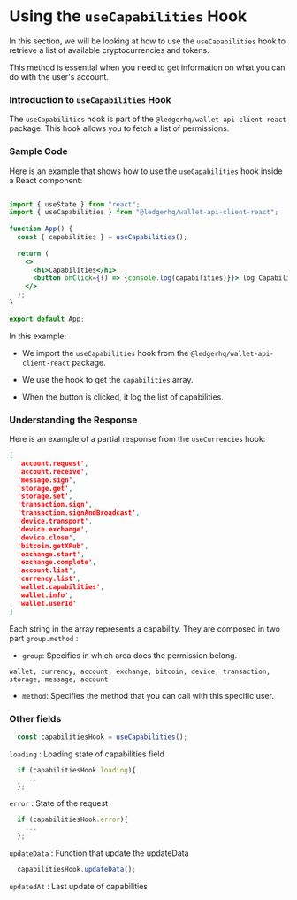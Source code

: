 # Using the `useCapabilities` Hook

In this section, we will be looking at how to use the `useCapabilities` hook to retrieve a list of available cryptocurrencies and tokens.

This method is essential when you need to get information on what you can do with the user's account.

### Introduction to `useCapabilities` Hook

The `useCapabilities` hook is part of the `@ledgerhq/wallet-api-client-react` package. This hook allows you to fetch a list of permissions.

### Sample Code

Here is an example that shows how to use the `useCapabilities` hook inside a React component:

```jsx

import { useState } from "react";
import { useCapabilities } from "@ledgerhq/wallet-api-client-react";
 
function App() {
  const { capabilities } = useCapabilities();
 
  return (
    <>
      <h1>Capabilities</h1>
      <button onClick={() => {console.log(capabilities)}}> log Capabilities </button>
    </>
  );
}

export default App;
```

In this example:

- We import the `useCapabilities` hook from the `@ledgerhq/wallet-api-client-react` package.

- We use the hook to get the `capabilities` array.

- When the button is clicked, it log the list of capabilities.

### Understanding the Response

Here is an example of a partial response from the `useCurrencies` hook:

```json
[
  'account.request', 
  'account.receive', 
  'message.sign', 
  'storage.get', 
  'storage.set', 
  'transaction.sign', 
  'transaction.signAndBroadcast', 
  'device.transport', 
  'device.exchange', 
  'device.close', 
  'bitcoin.getXPub', 
  'exchange.start', 
  'exchange.complete', 
  'account.list', 
  'currency.list', 
  'wallet.capabilities', 
  'wallet.info', 
  'wallet.userId'
]
```

Each string in the array represents a capability.
They are composed in two part ```group.method``` :

- `group`: Specifies in which area does the permission belong.
```
wallet, currency, account, exchange, bitcoin, device, transaction, storage, message, account
```
- `method`: Specifies the method that you can call with this specific user.

### Other fields


```jsx
  const capabilitiesHook = useCapabilities();
```

`loading` : Loading state of capabilities field
```jsx
  if (capabilitiesHook.loading){
    ...
  };
```

`error` : State of the request

```jsx
  if (capabilitiesHook.error){
    ...
  };
```

`updateData` : Function that update the updateData

```jsx
  capabilitiesHook.updateData();
```

`updatedAt` : Last update of capabilities